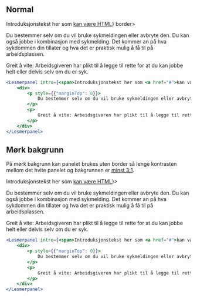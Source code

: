 
## Normal

<Example>
    <Lesmerpanel intro={<span>Introduksjonstekst her som <a href="#">kan være HTML</a></span>} border>
        <div>
            <p style={{"marginTop": 0}}>
                Du bestemmer selv om du vil bruke sykmeldingen eller avbryte den. Du kan også jobbe i kombinasjon med sykmelding. Det kommer an på hva sykdommen din tillater og hva det er praktisk mulig å få til på arbeidsplassen.
            </p>
            <p>
                Greit å vite: Arbeidsgiveren har plikt til å legge til rette for at du kan jobbe helt eller delvis selv om du er syk.
            </p>
        </div>
    </Lesmerpanel>
</Example>

```jsx
<Lesmerpanel intro={<span>Introduksjonstekst her som <a href="#">kan være HTML</a></span>} border>
    <div>
        <p style={{"marginTop": 0}}>
            Du bestemmer selv om du vil bruke sykmeldingen eller avbryte den. Du kan også jobbe i kombinasjon med sykmelding. Det kommer an på hva sykdommen din tillater og hva det er praktisk mulig å få til på arbeidsplassen.
        </p>
        <p>
            Greit å vite: Arbeidsgiveren har plikt til å legge til rette for at du kan jobbe helt eller delvis selv om du er syk.
        </p>
    </div>
</Lesmerpanel>
```

## Mørk bakgrunn

På mørk bakgrunn kan panelet brukes uten border så lenge kontrasten mellom det hvite panelet og
bakgrunnen er [minst 3:1](/resources/colors/accessibility#krav-til-kontrast).

<Example greyBg>
    <Lesmerpanel intro={<span>Introduksjonstekst her som <a href="#">kan være HTML</a></span>}>
        <div>
            <p style={{"marginTop": 0}}>
                Du bestemmer selv om du vil bruke sykmeldingen eller avbryte den. Du kan også jobbe i kombinasjon med sykmelding. Det kommer an på hva sykdommen din tillater og hva det er praktisk mulig å få til på arbeidsplassen.
            </p>
            <p>
                Greit å vite: Arbeidsgiveren har plikt til å legge til rette for at du kan jobbe helt eller delvis selv om du er syk.
            </p>
        </div>
    </Lesmerpanel>
</Example>

```jsx
<Lesmerpanel intro={<span>Introduksjonstekst her som <a href="#">kan være HTML</a></span>} border>
    <div>
        <p style={{"marginTop": 0}}>
            Du bestemmer selv om du vil bruke sykmeldingen eller avbryte den. Du kan også jobbe i kombinasjon med sykmelding. Det kommer an på hva sykdommen din tillater og hva det er praktisk mulig å få til på arbeidsplassen.
        </p>
        <p>
            Greit å vite: Arbeidsgiveren har plikt til å legge til rette for at du kan jobbe helt eller delvis selv om du er syk.
        </p>
    </div>
</Lesmerpanel>
```
